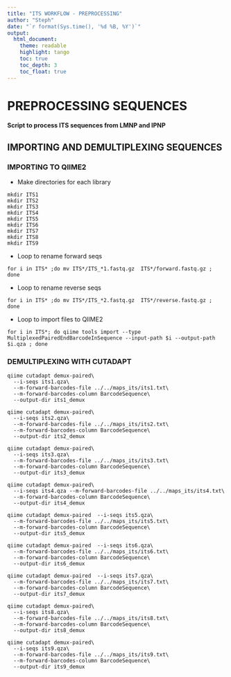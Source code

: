 ```yaml
---
title: "ITS WORKFLOW - PREPROCESSING"
author: "Steph"
date: "`r format(Sys.time(), '%d %B, %Y')`"
output:
  html_document:
    theme: readable
    highlight: tango
    toc: true
    toc_depth: 3
    toc_float: true
---
```

# PREPROCESSING SEQUENCES


#### **Script to process ITS sequences from LMNP and IPNP**


## IMPORTING AND DEMULTIPLEXING SEQUENCES


### IMPORTING TO QIIME2

- Make directories for each library

```
mkdir ITS1
mkdir ITS2
mkdir ITS3
mkdir ITS4
mkdir ITS5
mkdir ITS6
mkdir ITS7
mkdir ITS8
mkdir ITS9

```

- Loop to rename forward seqs

```
for i in ITS* ;do mv ITS*/ITS_*1.fastq.gz  ITS*/forward.fastq.gz ; done
```

- Loop to rename reverse seqs

```
for i in ITS* ;do mv ITS*/ITS_*2.fastq.gz  ITS*/reverse.fastq.gz ; done
```

- Loop to import files to QIIME2

```
for i in ITS*; do qiime tools import --type MultiplexedPairedEndBarcodeInSequence --input-path $i --output-path $i.qza ; done

```
### DEMULTIPLEXING WITH CUTADAPT

```
qiime cutadapt demux-paired\
  --i-seqs its1.qza\
  --m-forward-barcodes-file ../../maps_its/its1.txt\
  --m-forward-barcodes-column BarcodeSequence\
  --output-dir its1_demux

qiime cutadapt demux-paired\
  --i-seqs its2.qza\
  --m-forward-barcodes-file ../../maps_its/its2.txt\
  --m-forward-barcodes-column BarcodeSequence\
  --output-dir its2_demux

qiime cutadapt demux-paired\
  --i-seqs its3.qza\
  --m-forward-barcodes-file ../../maps_its/its3.txt\
  --m-forward-barcodes-column BarcodeSequence\
  --output-dir its3_demux

qiime cutadapt demux-paired\
  --i-seqs its4.qza --m-forward-barcodes-file ../../maps_its/its4.txt\
  --m-forward-barcodes-column BarcodeSequence\
  --output-dir its4_demux

qiime cutadapt demux-paired  --i-seqs its5.qza\
  --m-forward-barcodes-file ../../maps_its/its5.txt\
  --m-forward-barcodes-column BarcodeSequence\
  --output-dir its5_demux

qiime cutadapt demux-paired  --i-seqs its6.qza\
  --m-forward-barcodes-file ../../maps_its/its6.txt\
  --m-forward-barcodes-column BarcodeSequence\
  --output-dir its6_demux

qiime cutadapt demux-paired  --i-seqs its7.qza\
  --m-forward-barcodes-file ../../maps_its/its7.txt\
  --m-forward-barcodes-column BarcodeSequence\
  --output-dir its7_demux

qiime cutadapt demux-paired\
  --i-seqs its8.qza\
  --m-forward-barcodes-file ../../maps_its/its8.txt\
  --m-forward-barcodes-column BarcodeSequence\
  --output-dir its8_demux

qiime cutadapt demux-paired\
  --i-seqs its9.qza\
  --m-forward-barcodes-file ../../maps_its/its9.txt\
  --m-forward-barcodes-column BarcodeSequence\
  --output-dir its9_demux

```